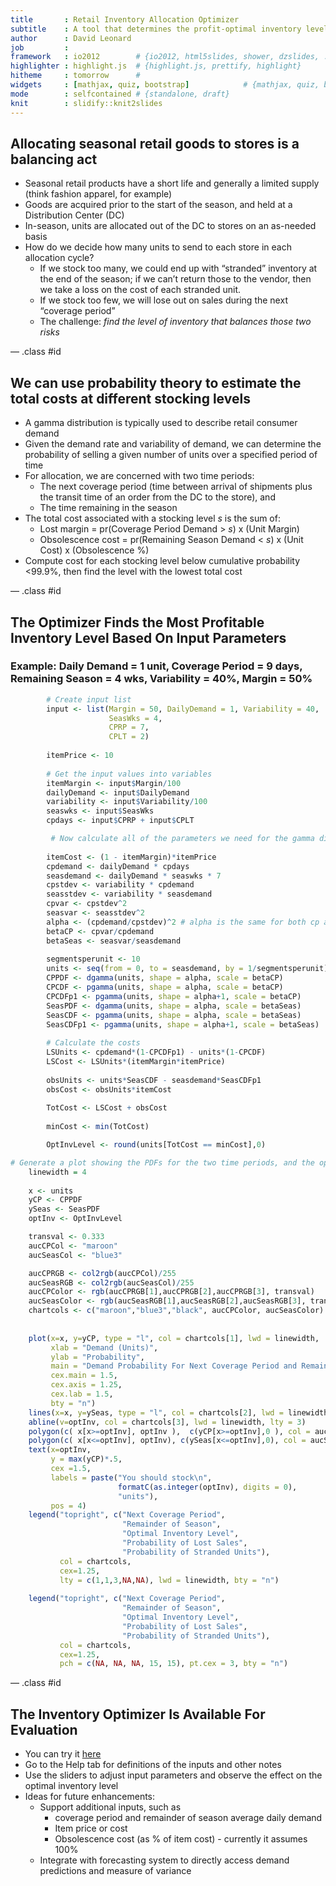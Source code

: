 ```yaml
---
title       : Retail Inventory Allocation Optimizer
subtitle    : A tool that determines the profit-optimal inventory level for a seasonal item
author      : David Leonard
job         : 
framework   : io2012        # {io2012, html5slides, shower, dzslides, ...}
highlighter : highlight.js  # {highlight.js, prettify, highlight}
hitheme     : tomorrow      # 
widgets     : [mathjax, quiz, bootstrap]            # {mathjax, quiz, bootstrap}
mode        : selfcontained # {standalone, draft}
knit        : slidify::knit2slides
---
```

<style>
.title-slide {
  background-color: #FFFFFF; /* #EDE0CF; ; #CA9F9D*/
}
</style>

## Allocating seasonal retail goods to stores is a balancing act

- Seasonal retail products have a short life and generally a limited supply (think fashion apparel, for example)
- Goods are acquired prior to the start of the season, and held at a Distribution Center (DC)
- In-season, units are allocated out of the DC to stores on an as-needed basis
- How do we decide how many units to send to each store in each allocation cycle?
    - If we stock too many, we could end up with "stranded" inventory at the end of the season; if we can't return those to the vendor, then we take a loss on the cost of each stranded unit.
    - If we stock too few, we will lose out on sales during the next "coverage period"
    - The challenge: *find the level of inventory that balances those two risks*

--- .class #id 

## We can use probability theory to estimate the total costs at different stocking levels

- A gamma distribution is typically used to describe retail consumer demand
- Given the demand rate and variability of demand, we can determine the probability of selling a given number of units over a specified period of time
- For allocation, we are concerned with two time periods:
    - The next coverage period (time between arrival of shipments plus the transit time of an order from the DC to the store), and
    - The time remaining in the season
- The total cost associated with a stocking level *s* is the sum of:
    - Lost margin = pr(Coverage Period Demand > *s*) x (Unit Margin)
    - Obsolescence cost = pr(Remaining Season Demand < *s*) x (Unit Cost) x (Obsolescence %)
- Compute cost for each stocking level below cumulative probability <99.9%, then find the level with the lowest total cost

--- .class #id 

## The Optimizer Finds the Most Profitable Inventory Level Based On Input Parameters

### Example: Daily Demand = 1 unit, Coverage Period = 9 days, Remaining Season = 4 wks, Variability = 40%, Margin = 50%

```r
        # Create input list 
        input <- list(Margin = 50, DailyDemand = 1, Variability = 40,
                      SeasWks = 4,
                      CPRP = 7,
                      CPLT = 2)
        
        itemPrice <- 10
        
        # Get the input values into variables
        itemMargin <- input$Margin/100
        dailyDemand <- input$DailyDemand
        variability <- input$Variability/100
        seaswks <- input$SeasWks
        cpdays <- input$CPRP + input$CPLT

         # Now calculate all of the parameters we need for the gamma distribution functions
        
        itemCost <- (1 - itemMargin)*itemPrice
        cpdemand <- dailyDemand * cpdays
        seasdemand <- dailyDemand * seaswks * 7
        cpstdev <- variability * cpdemand
        seasstdev <- variability * seasdemand
        cpvar <- cpstdev^2
        seasvar <- seasstdev^2
        alpha <- (cpdemand/cpstdev)^2 # alpha is the same for both cp and season
        betaCP <- cpvar/cpdemand
        betaSeas <- seasvar/seasdemand
        
        segmentsperunit <- 10
        units <- seq(from = 0, to = seasdemand, by = 1/segmentsperunit)
        CPPDF <- dgamma(units, shape = alpha, scale = betaCP)
        CPCDF <- pgamma(units, shape = alpha, scale = betaCP)
        CPCDFp1 <- pgamma(units, shape = alpha+1, scale = betaCP)
        SeasPDF <- dgamma(units, shape = alpha, scale = betaSeas)
        SeasCDF <- pgamma(units, shape = alpha, scale = betaSeas)
        SeasCDFp1 <- pgamma(units, shape = alpha+1, scale = betaSeas)
        
        # Calculate the costs
        LSUnits <- cpdemand*(1-CPCDFp1) - units*(1-CPCDF)
        LSCost <- LSUnits*(itemMargin*itemPrice)
        
        obsUnits <- units*SeasCDF - seasdemand*SeasCDFp1
        obsCost <- obsUnits*itemCost
        
        TotCost <- LSCost + obsCost
        
        minCost <- min(TotCost)

        OptInvLevel <- round(units[TotCost == minCost],0)

# Generate a plot showing the PDFs for the two time periods, and the optimal inventory level
    linewidth = 4
    
    x <- units
    yCP <- CPPDF
    ySeas <- SeasPDF
    optInv <- OptInvLevel

    transval <- 0.333
    aucCPCol <- "maroon"
    aucSeasCol <- "blue3"

    aucCPRGB <- col2rgb(aucCPCol)/255
    aucSeasRGB <- col2rgb(aucSeasCol)/255
    aucCPColor <- rgb(aucCPRGB[1],aucCPRGB[2],aucCPRGB[3], transval)
    aucSeasColor <- rgb(aucSeasRGB[1],aucSeasRGB[2],aucSeasRGB[3], transval)
    chartcols <- c("maroon","blue3","black", aucCPColor, aucSeasColor)
    
    
    plot(x=x, y=yCP, type = "l", col = chartcols[1], lwd = linewidth,
         xlab = "Demand (Units)",
         ylab = "Probability",
         main = "Demand Probability For Next Coverage Period and Remainder of Season",
         cex.main = 1.5,
         cex.axis = 1.25,
         cex.lab = 1.5,
         bty = "n")
    lines(x=x, y=ySeas, type = "l", col = chartcols[2], lwd = linewidth)
    abline(v=optInv, col = chartcols[3], lwd = linewidth, lty = 3)
    polygon(c( x[x>=optInv], optInv ),  c(yCP[x>=optInv],0 ), col = aucCPColor)
    polygon(c( x[x<=optInv], optInv), c(ySeas[x<=optInv],0), col = aucSeasColor)
    text(x=optInv, 
         y = max(yCP)*.5, 
         cex =1.5,
         labels = paste("You should stock\n",
                        formatC(as.integer(optInv), digits = 0),
                        "units"),
         pos = 4)
    legend("topright", c("Next Coverage Period",
                         "Remainder of Season",
                         "Optimal Inventory Level",
                         "Probability of Lost Sales",
                         "Probability of Stranded Units"),
           col = chartcols,
           cex=1.25,
           lty = c(1,1,3,NA,NA), lwd = linewidth, bty = "n")
    
    legend("topright", c("Next Coverage Period",
                         "Remainder of Season",
                         "Optimal Inventory Level",
                         "Probability of Lost Sales",
                         "Probability of Stranded Units"),
           col = chartcols,
           cex=1.25,
           pch = c(NA, NA, NA, 15, 15), pt.cex = 3, bty = "n")

```

--- .class #id 

## The Inventory Optimizer Is Available For Evaluation

- You can try it [here](https://leonardanalytics.shinyapps.io/seasonalinventoryoptimizer/)
- Go to the Help tab for definitions of the inputs and other notes
- Use the sliders to adjust input parameters and observe the effect on the optimal inventory level
- Ideas for future enhancements:
    - Support additional inputs, such as 
        - coverage period and remainder of season average daily demand
        - Item price or cost
        - Obsolescence cost (as % of item cost) - currently it assumes 100%
    - Integrate with forecasting system to directly access demand predictions and measure of variance



